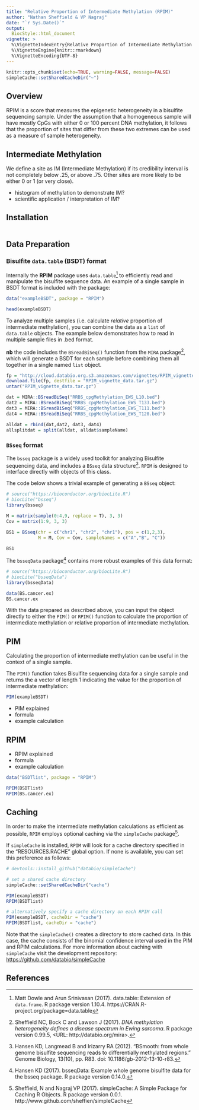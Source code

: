 ```yaml
---
title: "Relative Proportion of Intermediate Methylation (RPIM)"
author: "Nathan Sheffield & VP Nagraj"
date: "`r Sys.Date()`"
output: 
  BiocStyle::html_document
vignette: >
  %\VignetteIndexEntry{Relative Proportion of Intermediate Methylation (RPIM)}
  %\VignetteEngine{knitr::rmarkdown}
  %\VignetteEncoding{UTF-8}
---
```


```r
knitr::opts_chunk$set(echo=TRUE, warning=FALSE, message=FALSE)
simpleCache::setSharedCacheDir("~")
```

## Overview

RPIM is a score that measures the epigenetic heterogeneity in a bisulfite sequencing sample. Under the assumption that a homogeneous sample will have mostly CpGs with either 0 or 100 percent DNA methylation, it follows that the proportion of sites that differ from these two extremes can be used as a measure of sample heterogeneity.

## Intermediate Methylation

We define a site as IM (Intermediate Methylation) if its credibility interval is not completely below .25, or above .75. Other sites are more likely to be either 0 or 1 (or very close).

- histogram of methylation to demonstrate IM?
- scientific application / interpretation of IM?

## Installation

```r

```

## Data Preparation

### Bisulfite `data.table` (BSDT) format

Internally the **RPIM** package uses `data.table`[^1] to efficiently read and manipulate the bisulfite sequence data. An example of a single sample in BSDT format is included with the package:

```r
data("exampleBSDT", package = "RPIM")

head(exampleBSDT)
```

To analyze multiple samples (i.e. calculate *relative* proportion of intermediate methylation), you can combine the data as a `list` of `data.table` objects. The example below demonstrates how to read in multiple sample files in .bed format.  

**nb** the code includes the `BSreadBiSeq()` function from the `MIRA` package[^2], which will generate a BSDT for each sample before combining them all together in a single named `list` object.

```r
fp = "http://cloud.databio.org.s3.amazonaws.com/vignettes/RPIM_vignette_data.tar.gz"
download.file(fp, destfile = "RPIM_vignette_data.tar.gz")
untar("RPIM_vignette_data.tar.gz")

dat = MIRA::BSreadBiSeq("RRBS_cpgMethylation_EWS_L10.bed")
dat2 = MIRA::BSreadBiSeq("RRBS_cpgMethylation_EWS_T133.bed")
dat3 = MIRA::BSreadBiSeq("RRBS_cpgMethylation_EWS_T111.bed")
dat4 = MIRA::BSreadBiSeq("RRBS_cpgMethylation_EWS_T120.bed")

alldat = rbind(dat,dat2, dat3, dat4)
allsplitdat = split(alldat, alldat$sampleName)
```

### `BSseq` format

The `bsseq` package is a widely used toolkit for analyzing Bisulfite sequencing data, and includes a `BSseq` data structure[^3]. `RPIM` is designed to interface directly with objects of this class.

The code below shows a trivial example of generating a `BSseq` object:

```r
# source("https://bioconductor.org/biocLite.R")
# biocLite("bsseq")
library(bsseq)

M = matrix(sample(0:4,9, replace = T), 3, 3)
Cov = matrix(1:9, 3, 3)

BS1 = BSseq(chr = c("chr1", "chr2", "chr1"), pos = c(1,2,3),
            M = M, Cov = Cov, sampleNames = c("A","B", "C"))

BS1
```

The `bsseqData` package[^4] contains more robust examples of this data format:

```r
# source("https://bioconductor.org/biocLite.R")
# biocLite("bsseqData")
library(bsseqData)

data(BS.cancer.ex)
BS.cancer.ex
```

With the data prepared as described above, you can input the object directly to either the `PIM()` or `RPIM()` function to calculate the proportion of intermediate methylation or relative proportion of intermediate methylation. 

## PIM

Calculating the proportion of intermediate methylation can be useful in the context of a single sample. 

The `PIM()` function takes Bisulfite sequencing data for a single sample and returns the a vector of length 1 indicating the value for the proportion of intermediate methylation:

```r
PIM(exampleBSDT)
```

- PIM explained
- formula
- example calculation

## RPIM

- RPIM explained
- formula
- example calculation

```r
data("BSDTlist", package = "RPIM")

RPIM(BSDTlist)
RPIM(BS.cancer.ex)
```


## Caching

In order to make the intermediate methylation calculations as efficient as possible, `RPIM` employs optional caching via the `simpleCache` package[^5]. 

If `simpleCache` is installed, `RPIM` will look for a cache directory specified in the "RESOURCES.RACHE" global option. If none is available, you can set this preference as follows:

```r
# devtools::install_github("databio/simpleCache")

# set a shared cache directory
simpleCache::setSharedCacheDir("cache")

PIM(exampleBSDT)
RPIM(BSDTlist)

# alternatively specify a cache directory on each RPIM call
PIM(exampleBSDT, cacheDir = "cache")
RPIM(BSDTlist, cacheDir = "cache")
```

Note that the `simpleCache()` creates a directory to store cached data. In this case, the cache consists of the binomial confidence interval used in the PIM and RPIM calculations. For more information about caching with `simpleCache` visit the development repository: <https://github.com/databio/simpleCache>

## References

[^1]: Matt Dowle and Arun Srinivasan (2017). data.table: Extension of `data.frame`. R package version 1.10.4. https://CRAN.R-project.org/package=data.table

[^2]: Sheffield NC, Bock C and Lawson J (2017). _DNA methylation heterogeneity defines a disease spectrum in Ewing sarcoma_. R package version 0.99.5, <URL: http://databio.org/mira>.

[^3]: Hansen KD, Langmead B and Irizarry RA (2012). “BSmooth: from whole genome bisulfite sequencing reads to differentially methylated regions.” Genome Biology, 13(10), pp. R83. doi: 10.1186/gb-2012-13-10-r83.

[^4]: Hansen KD (2017). bsseqData: Example whole genome bisulfite data for the bsseq package. R package version 0.14.0.

[^5]: Sheffield, N and Nagraj VP (2017). simpleCache: A Simple Package for Caching R Objects. R package version 0.0.1. http://www.github.com/sheffien/simpleCache
